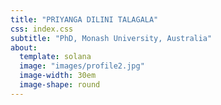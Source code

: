 ---
title: "PRIYANGA DILINI TALAGALA"
css: index.css
subtitle: "PhD, Monash University, Australia"
about:
  template: solana
  image: "images/profile2.jpg"
  image-width: 30em
  image-shape: round
---
